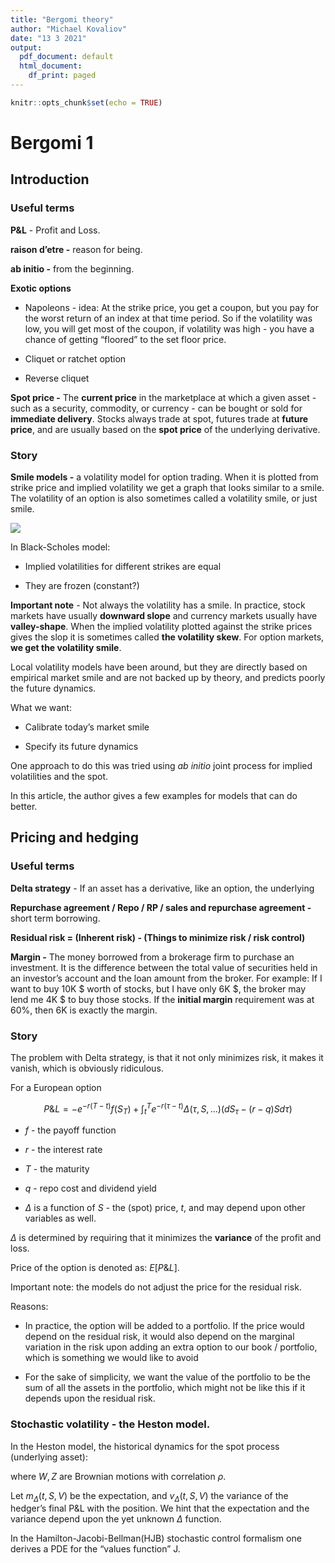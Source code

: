 ```yaml
---
title: "Bergomi theory"
author: "Michael Kovaliov"
date: "13 3 2021"
output:
  pdf_document: default
  html_document:
    df_print: paged
---
```


```r
knitr::opts_chunk$set(echo = TRUE)
```

# Bergomi 1

## Introduction

### Useful terms

**P&L** - Profit and Loss.

**raison d'etre -** reason for being.

**ab initio -** from the beginning.

**Exotic options**

-   Napoleons - idea: At the strike price, you get a coupon, but you pay for the worst return of an index at that time period. So if the volatility was low, you will get most of the coupon, if volatility was high - you have a chance of getting "floored" to the set floor price.

-   Cliquet or ratchet option

-   Reverse cliquet

**Spot price -** The **current price** in the marketplace at which a given asset - such as a security, commodity, or currency - can be bought or sold for **immediate delivery**. Stocks always trade at spot, futures trade at **future price**, and are usually based on the **spot price** of the underlying derivative.

### Story

**Smile models -** a volatility model for option trading. When it is plotted from strike price and implied volatility we get a graph that looks similar to a smile. The volatility of an option is also sometimes called a volatility smile, or just smile.

![](C:/Users/micha/AppData/Local/RStudio/tmp/paste-2FB50381.png)

In Black-Scholes model:

-   Implied volatilities for different strikes are equal

-   They are frozen (constant?)

**Important note** - Not always the volatility has a smile. In practice, stock markets have usually **downward slope** and currency markets usually have **valley-shape**. When the implied volatility plotted against the strike prices gives the slop it is sometimes called **the volatility skew**. For option markets, **we get the volatility smile**.

Local volatility models have been around, but they are directly based on empirical market smile and are not backed up by theory, and predicts poorly the future dynamics.

What we want:

-   Calibrate today's market smile

-   Specify its future dynamics

One approach to do this was tried using *ab initio* joint process for implied volatilities and the spot.

In this article, the author gives a few examples for models that can do better.

## Pricing and hedging

### Useful terms

**Delta strategy** - If an asset has a derivative, like an option, the underlying

**Repurchase agreement / Repo / RP / sales and repurchase agreement -** short term borrowing.

**Residual risk = (Inherent risk) - (Things to minimize risk / risk control)**

**Margin -** The money borrowed from a brokerage firm to purchase an investment. It is the difference between the total value of securities held in an investor's account and the loan amount from the broker. For example: If I want to buy 10K \$ worth of stocks, but I have only 6K \$, the broker may lend me 4K \$ to buy those stocks. If the **initial margin** requirement was at 60%, then 6K is exactly the margin.

### Story

The problem with Delta strategy, is that it not only minimizes risk, it makes it vanish, which is obviously ridiculous.

For a European option

$$
P\&L = -e^{-r(T-t)}f(S_T) + \int_t^T e ^{-r(\tau-t)}\Delta(\tau,S,...)(dS_\tau-(r-q)Sd\tau)
$$

-   $f$ - the payoff function

-   $r$ - the interest rate

-   $T$ - the maturity

-   $q$ - repo cost and dividend yield

-   $\Delta$ is a function of $S$ - the (spot) price, $t$, and may depend upon other variables as well.

$\Delta$ is determined by requiring that it minimizes the **variance** of the profit and loss.

Price of the option is denoted as: $E[P\&L]$.

Important note: the models do not adjust the price for the residual risk.

Reasons:

-   In practice, the option will be added to a portfolio. If the price would depend on the residual risk, it would also depend on the marginal variation in the risk upon adding an extra option to our book / portfolio, which is something we would like to avoid

-   For the sake of simplicity, we want the value of the portfolio to be the sum of all the assets in the portfolio, which might not be like this if it depends upon the residual risk.

### Stochastic volatility - the Heston model.

In the Heston model, the historical dynamics for the spot process (underlying asset):

```{=latex}
\begin{equation}
\begin{split}
dS &= \mu S dt + \sqrt{V} S dZ_t \\
dV &= -k(V-V_0)dt + \sigma \sqrt{V}dW_t
\end{split}
\end{equation}
```
where $W,Z$ are Brownian motions with correlation $\rho$.

Let $m_\Delta(t,S,V)$ be the expectation, and $v_\Delta(t,S,V)$ the variance of the hedger's final P&L with the position. We hint that the expectation and the variance depend upon the yet unknown $\Delta$ function.

In the Hamilton-Jacobi-Bellman(HJB) stochastic control formalism one derives a PDE for the "values function" J.
